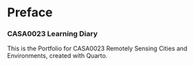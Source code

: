 # Preface {.unnumbered}
### CASA0023 Learning Diary
This is the Portfolio for CASA0023 Remotely Sensing Cities and Environments, created with Quarto.
